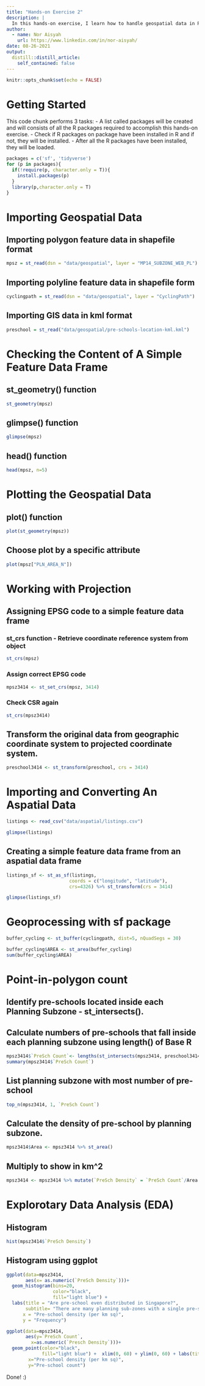 ```yaml
---
title: "Hands-on Exercise 2"
description: |
  In this hands-on exercise, I learn how to handle geospatial data in R by using sf package and performing data science tasks using tidyverse package.
author:
  - name: Nor Aisyah
    url: https://www.linkedin.com/in/nor-aisyah/
date: 08-26-2021
output:
  distill::distill_article:
    self_contained: false
---
```



```r
knitr::opts_chunk$set(echo = FALSE)
```

# Getting Started  


This code chunk performs 3 tasks:
- A list called packages will be created and will consists of all the R packages required to accomplish this hands-on exercise.
- Check if R packages on package have been installed in R and if not, they will be installed.
- After all the R packages have been installed, they will be loaded.  


```r
packages = c('sf', 'tidyverse')
for (p in packages){
  if(!require(p, character.only = T)){
    install.packages(p)
  }
  library(p,character.only = T)
}
```

# Importing Geospatial Data

## Importing **polygon** feature data in shapefile format
```r
mpsz = st_read(dsn = "data/geospatial", layer = "MP14_SUBZONE_WEB_PL")
```

## Importing **polyline** feature data in shapefile form
```r
cyclingpath = st_read(dsn = "data/geospatial", layer = "CyclingPath")

```

## Importing GIS data in kml format
```r
preschool = st_read("data/geospatial/pre-schools-location-kml.kml")
```

# Checking the Content of A Simple Feature Data Frame

## st_geometry() function
```r
st_geometry(mpsz)
```

## glimpse() function
```r
glimpse(mpsz)
```

## head() function
```r
head(mpsz, n=5)  
```

# Plotting the Geospatial Data

## plot() function
```r
plot(st_geometry(mpsz))
```

## Choose plot by a specific attribute
```r
plot(mpsz["PLN_AREA_N"])
```


# Working with Projection

## Assigning EPSG code to a simple feature data frame

### st_crs function - Retrieve coordinate reference system from object
```r

st_crs(mpsz)

```

### Assign correct EPSG code
```r
mpsz3414 <- st_set_crs(mpsz, 3414)
```

### Check CSR again
```r
st_crs(mpsz3414)
```

## Transform the original data from geographic coordinate system to projected coordinate system.
```r
preschool3414 <- st_transform(preschool, crs = 3414)
```


# Importing and Converting An Aspatial Data

```r
listings <- read_csv("data/aspatial/listings.csv")

```

```r
glimpse(listings) 
```

## Creating a simple feature data frame from an aspatial data frame
```r
listings_sf <- st_as_sf(listings, 
                       coords = c("longitude", "latitude"),
                       crs=4326) %>% st_transform(crs = 3414)
```


```r
glimpse(listings_sf) 
```


# Geoprocessing with sf package

```r
buffer_cycling <- st_buffer(cyclingpath, dist=5, nQuadSegs = 30)
```


```r
buffer_cycling$AREA <- st_area(buffer_cycling)
sum(buffer_cycling$AREA)

```

# Point-in-polygon count

## Identify pre-schools located inside each Planning Subzone - st_intersects(). 

## Calculate numbers of pre-schools that fall inside each planning subzone using length() of Base R  
```r
mpsz3414$`PreSch Count`<- lengths(st_intersects(mpsz3414, preschool3414))
summary(mpsz3414$`PreSch Count`)
```

## List planning subzone with most number of pre-school
```r
top_n(mpsz3414, 1, `PreSch Count`)
```

## Calculate the density of pre-school by planning subzone.
```r
mpsz3414$Area <- mpsz3414 %>% st_area()
```


## Multiply to show in km^2

```r
mpsz3414 <- mpsz3414 %>% mutate(`PreSch Density` = `PreSch Count`/Area * 1000000)
```

# Explorotary Data Analysis (EDA)

## Histogram
```r
hist(mpsz3414$`PreSch Density`)
```

## Histogram using ggplot
```r
ggplot(data=mpsz3414, 
       aes(x= as.numeric(`PreSch Density`)))+
  geom_histogram(bins=20, 
                 color="black", 
                 fill="light blue") +
  labs(title = "Are pre-school even distributed in Singapore?",
       subtitle= "There are many planning sub-zones with a single pre-school, on the other hand, \nthere are two planning sub-zones with at least 20 pre-schools",
      x = "Pre-school density (per km sq)",
      y = "Frequency")
```


```r
ggplot(data=mpsz3414,
       aes(y=`PreSch Count`,
         x=as.numeric(`Presch Density`)))+
  geom_point(color="black",
             fill="light blue") +  xlim(0, 60) + ylim(0, 60) + labs(title="",
        x="Pre-school density (per km sq)",
        y="Pre-school count")

```

Done! :)

